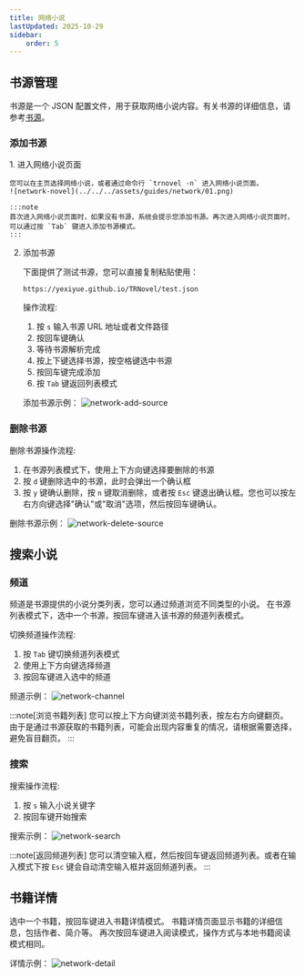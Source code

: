 ```yaml
---
title: 网络小说
lastUpdated: 2025-10-29
sidebar:
    order: 5
---
```



## 书源管理

书源是一个 JSON 配置文件，用于获取网络小说内容。有关书源的详细信息，请参考[书源](/TRNovel/book-source/intro/)。

### 添加书源
<Steps>
1. 进入网络小说页面

    您可以在主页选择网络小说，或者通过命令行 `trnovel -n` 进入网络小说页面。
    ![network-novel](../../../assets/guides/network/01.png)

    :::note
    首次进入网络小说页面时，如果没有书源，系统会提示您添加书源。再次进入网络小说页面时，可以通过按 `Tab` 键进入添加书源模式。
    :::
    
2. 添加书源

    下面提供了测试书源，您可以直接复制粘贴使用：
    ```
    https://yexiyue.github.io/TRNovel/test.json
    ```
    
    操作流程:
    1. 按 `s` 输入书源 URL 地址或者文件路径
    2. 按回车键确认
    3. 等待书源解析完成
    4. 按上下键选择书源，按空格键选中书源
    5. 按回车键完成添加
    6. 按 `Tab` 键返回列表模式

    添加书源示例：
    ![network-add-source](../../../assets/guides/network/02.gif)

</Steps>

### 删除书源

删除书源操作流程:
1. 在书源列表模式下，使用上下方向键选择要删除的书源
2. 按 `d` 键删除选中的书源，此时会弹出一个确认框
3. 按 `y` 键确认删除，按 `n` 键取消删除，或者按 `Esc` 键退出确认框。您也可以按左右方向键选择"确认"或"取消"选项，然后按回车键确认。

删除书源示例：
![network-delete-source](../../../assets/guides/network/03.gif)

## 搜索小说

### 频道
频道是书源提供的小说分类列表，您可以通过频道浏览不同类型的小说。
在书源列表模式下，选中一个书源，按回车键进入该书源的频道列表模式。

切换频道操作流程:
1. 按 `Tab` 键切换频道列表模式
2. 使用上下方向键选择频道
3. 按回车键进入选中的频道

频道示例：
![network-channel](../../../assets/guides/network/04.gif)

:::note[浏览书籍列表]
您可以按上下方向键浏览书籍列表，按左右方向键翻页。
由于是通过书源获取的书籍列表，可能会出现内容重复的情况，请根据需要选择，避免盲目翻页。
:::

### 搜索
搜索操作流程:
1. 按 `s` 输入小说关键字
2. 按回车键开始搜索

搜索示例：
![network-search](../../../assets/guides/network/05.gif)

:::note[返回频道列表]
您可以清空输入框，然后按回车键返回频道列表。或者在输入模式下按 `Esc` 键会自动清空输入框并返回频道列表。
:::

## 书籍详情
选中一个书籍，按回车键进入书籍详情模式。
书籍详情页面显示书籍的详细信息，包括作者、简介等。
再次按回车键进入阅读模式，操作方式与本地书籍阅读模式相同。

详情示例：
![network-detail](../../../assets/guides/network/06.gif)